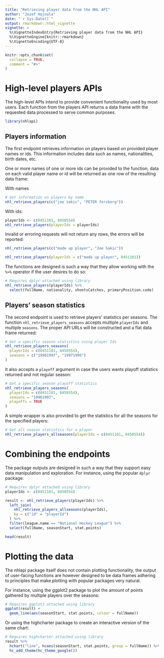 ```yaml
---
title: "Retrieving player data from the NHL API"
author: "Jozef Hajnala"
date: "`r Sys.Date()`"
output: rmarkdown::html_vignette
vignette: >
  %\VignetteIndexEntry{Retrieving player data from the NHL API}
  %\VignetteEngine{knitr::rmarkdown}
  %\VignetteEncoding{UTF-8}
---
```


```r
knitr::opts_chunk$set(
  collapse = TRUE,
  comment = "#>"
)
```

# High-level players APIs

The high-level APIs intend to provide convenient functionality used by most users. Each function from the players API returns a data frame with the requested data processed to serve common purposes.

```r
library(nhlapi)
```

## Players information

The first endpoint retrieves information on players based on provided player names or ids. This information includes data such as names, nationalities, birth dates, etc.

One or more names of one or more ids can be provided to the function, data on each valid player name or id will be returned as one row of the resulting data frame:

With names

```r
# Get information on players by name
nhl_retrieve_players(c("joe sakic", "PETER forsberg"))
```

With ids:

```r
playerIds <- c(8451101, 8458554)
nhl_retrieve_players(playerIds = playerIds)
```

Invalid or erroring requests will not return any rows, the errors will be reported:

```r
nhl_retrieve_players(c("made up player", "Joe Sakic"))

nhl_retrieve_players(playerIds = c("made up player", 8451101))
```

The functions are designed is such a way that they allow working with the `%>%` operator if the user desires to do so:

```r
# Requires dplyr attached using library
nhl_retrieve_players(playerIds) %>% 
  select(fullName, nationality, shootsCatches, primaryPosition.code)
```


## Players' season statistics

The second endpoint is used to retrieve players' statistics per seasons. The function `nhl_retrieve_players_seasons` accepts multiple `playerIds` and multiple `seasons`. The proper API URLs will be constructed and a flat data frame returned:

```r
# Get a specific season statistics using player Ids
nhl_retrieve_players_seasons(
  playerIds = c(8451101, 8458554),
  seasons = c("19961997", "19971998")
)
```

It also accepts a `playoff` argument in case the users wants playoff statistics returned and not regular season:

```r
# Get a specific season playoff statistics
nhl_retrieve_players_seasons(
  playerIds = c(8451101, 8458554), 
  seasons = "19961997",
  playoffs = TRUE
)
```

A simple wrapper is also provided to get the statistics for all the seasons for the specified players:

```r
# Get all season statistics for a player
nhl_retrieve_players_allseasons(playerIds = c(8451101, 8458554))
```

# Combining the endpoints

The package outputs are designed in such a way that they support easy data manipulation and exploration. For instance, using the popular `dplyr` package:

```r
# Requires dplyr attached using library
playerIds <- c(8451101, 8458554)

result <- nhl_retrieve_players(playerIds) %>% 
  left_join(
    nhl_retrieve_players_allseasons(playerIds),
    by = c("id" = "playerId")
  ) %>% 
  filter(league.name == "National Hockey League") %>% 
  select(fullName, seasonStart, stat.points)

head(result)
```

# Plotting the data

The nhlapi package itself does not contain plotting functionality, the output of user-facing functions are however designed to be data frames adhering to principles that make plotting with popular packages very natural.

For instance, using the ggplot2 package to plot the amount of points gathered by multiple players over the seasons:

```r
# Requires ggplot2 attached using library
ggplot(result) +
  geom_line(aes(seasonStart, stat.points, colour = fullName))
```

Or using the highcharter package to create an interactive version of the same chart:

```r
# Requires highcharter attached using library
result %>% 
  hchart("line", hcaes(seasonStart, stat.points, group = fullName)) %>%
  hc_add_theme(hc_theme_google())
```
